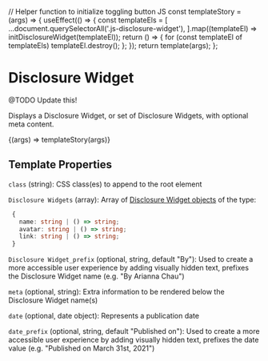 // Helper function to initialize toggling button JS
const templateStory = (args) => {
  useEffect(() => {
    const templateEls = [
      ...document.querySelectorAll('.js-disclosure-widget'),
    ].map((templateEl) => initDisclosureWidget(templateEl));
    return () => {
      for (const templateEl of templateEls) templateEl.destroy();
    };
  });
  return template(args);
};

<Meta title="Components/Disclosure Widget" />

# Disclosure Widget

@TODO Update this!

Displays a Disclosure Widget, or set of Disclosure Widgets, with optional meta content.

<Canvas>
  <Story
    name="Basic usage"
    args={{
      form_id: 'example-demo',
    }}
  >
    {(args) => templateStory(args)}
  </Story>
</Canvas>

## Template Properties

`class` (string): CSS class(es) to append to the root element

`Disclosure Widgets` (array): Array of [Disclosure Widget objects](https://timber.github.io/docs/reference/timber-user/#properties) of the type:

```ts
 {
   name: string | () => string;
   avatar: string | () => string;
   link: string | () => string;
 }
```

`Disclosure Widget_prefix` (optional, string, default "By"): Used to create a more
accessible user experience by adding visually hidden text, prefixes the Disclosure Widget name (e.g. "By Arianna Chau")

`meta` (optional, string): Extra information to be rendered below the Disclosure Widget name(s)

`date` (optional, date object): Represents a publication date

`date_prefix` (optional, string, default "Published on"): Used to create a more
accessible user experience by adding visually hidden text, prefixes the date value (e.g. "Published on March 31st, 2021")
